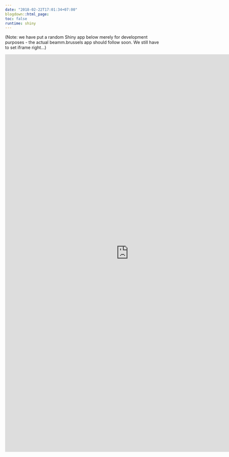 ```yaml
---
date: "2018-02-22T17:01:34+07:00"
blogdown::html_page:
toc: false
runtime: shiny
---
```

(Note: we have put a random Shiny app below merely for development purposes - the actual beamm.brussels app should follow soon.  We still have to set iframe right...)

<iframe height="1300" width="160%" frameborder="no" src="https://gpilgrim.shinyapps.io/SwimmingProject-Click/?_ga=2.187905259.255597083.1639757400-630104470.1639666796"> </iframe>


